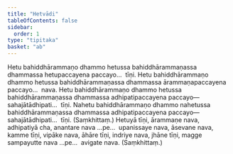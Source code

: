 ```yaml
---
title: "Hetvādi"
tableOfContents: false
sidebar:
  order: 1
type: "tipitaka"
basket: "ab"
---
```



<DynamicBreadcrumb />

<Division number="537">

<Paragraph number="1205">
Hetu bahiddhārammaṇo dhammo hetussa bahiddhārammaṇassa dhammassa hetupaccayena paccayo…  tīṇi.
</Paragraph>

<Paragraph number="1206">
Hetu bahiddhārammaṇo dhammo hetussa bahiddhārammaṇassa dhammassa ārammaṇapaccayena paccayo…  nava.
</Paragraph>

<Paragraph number="1207">
Hetu bahiddhārammaṇo dhammo hetussa bahiddhārammaṇassa dhammassa adhipatipaccayena paccayo—  sahajātādhipati…  tīṇi.
</Paragraph>

<Paragraph number="1208">
Nahetu bahiddhārammaṇo dhammo nahetussa bahiddhārammaṇassa dhammassa adhipatipaccayena paccayo—  sahajātādhipati…  tīṇi. (Saṃkhittaṃ.)
</Paragraph>

</Division>
<Division number="538">

<Paragraph number="1209">
Hetuyā tīṇi, ārammaṇe nava, adhipatiyā cha, anantare nava …pe…  upanissaye nava, āsevane nava, kamme tīṇi, vipāke nava, āhāre tīṇi, indriye nava, jhāne tīṇi, magge sampayutte nava …pe…  avigate nava. (Saṃkhittaṃ.)
</Paragraph>
</Division>